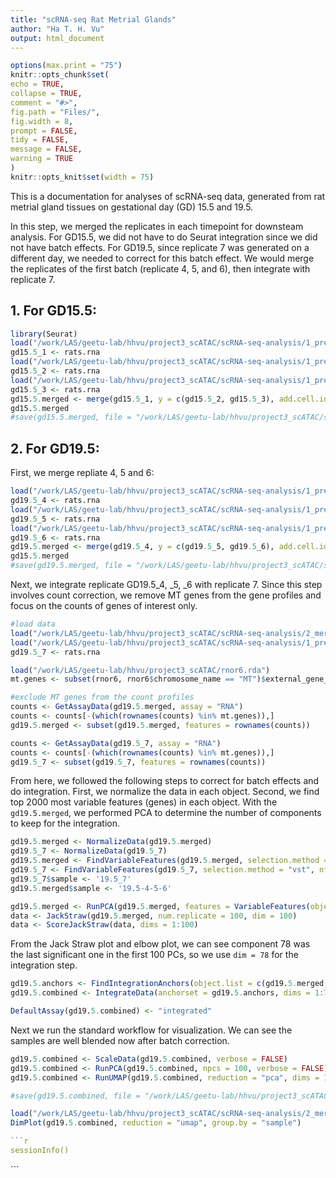 ```yaml
---
title: "scRNA-seq Rat Metrial Glands"
author: "Ha T. H. Vu"
output: html_document
---
```

  
  ```r
options(max.print = "75")
knitr::opts_chunk$set(
  echo = TRUE,
  collapse = TRUE,
  comment = "#>",
  fig.path = "Files/",
  fig.width = 8,
  prompt = FALSE,
  tidy = FALSE,
  message = FALSE,
  warning = TRUE
)
knitr::opts_knit$set(width = 75)
```
This is a documentation for analyses of scRNA-seq data, generated from rat metrial gland tissues on gestational day (GD) 15.5 and 19.5. <br>

In this step, we merged the replicates in each timepoint for downsteam analysis. For GD15.5, we did not have to do Seurat integration since we did not have batch effects. For GD19.5, since replicate 7 was generated on a different day, we needed to correct for this batch effect. We would merge the replicates of the first batch (replicate 4, 5, and 6), then integrate with replicate 7. <br>

## 1. For GD15.5:
```r
library(Seurat)
load("/work/LAS/geetu-lab/hhvu/project3_scATAC/scRNA-seq-analysis/1_preprocess/GD15.5_1-filtered.rda")
gd15.5_1 <- rats.rna
load("/work/LAS/geetu-lab/hhvu/project3_scATAC/scRNA-seq-analysis/1_preprocess/GD15.5_2-filtered.rda")
gd15.5_2 <- rats.rna
load("/work/LAS/geetu-lab/hhvu/project3_scATAC/scRNA-seq-analysis/1_preprocess/GD15.5_3-filtered.rda")
gd15.5_3 <- rats.rna
gd15.5.merged <- merge(gd15.5_1, y = c(gd15.5_2, gd15.5_3), add.cell.ids = c("15.5_1", "15.5_2", "15.5_3"), project = "RNA_15.5")
gd15.5.merged
#save(gd15.5.merged, file = "/work/LAS/geetu-lab/hhvu/project3_scATAC/scRNA-seq-analysis/2_mergedSamples/gd15.5.RNAmerged.rda")
```

## 2. For GD19.5:
First, we merge repliate 4, 5 and 6:
```r
load("/work/LAS/geetu-lab/hhvu/project3_scATAC/scRNA-seq-analysis/1_preprocess/GD19.5_4-filtered.rda")
gd19.5_4 <- rats.rna
load("/work/LAS/geetu-lab/hhvu/project3_scATAC/scRNA-seq-analysis/1_preprocess/GD19.5_5-filtered.rda")
gd19.5_5 <- rats.rna
load("/work/LAS/geetu-lab/hhvu/project3_scATAC/scRNA-seq-analysis/1_preprocess/GD19.5_6-filtered.rda")
gd19.5_6 <- rats.rna
gd19.5.merged <- merge(gd19.5_4, y = c(gd19.5_5, gd19.5_6), add.cell.ids = c("19.5_4", "19.5_5", "19.5_6"), project = "RNA_19.5")
gd15.5.merged
#save(gd19.5.merged, file = "/work/LAS/geetu-lab/hhvu/project3_scATAC/scRNA-seq-analysis/2_mergedSamples/integrationGD19.5/rmChrMTgenes/gd19.5.RNAmerged.rda")
```

Next, we integrate replicate GD19.5_4, _5, _6 with replicate 7. Since this step involves count correction, we remove MT genes from the gene profiles and focus on the counts of genes of interest only.

```r
#load data
load("/work/LAS/geetu-lab/hhvu/project3_scATAC/scRNA-seq-analysis/2_mergedSamples/integrationGD19.5/rmChrMTgenes/gd19.5.RNAmerged.rda")
load("/work/LAS/geetu-lab/hhvu/project3_scATAC/scRNA-seq-analysis/1_preprocess/GD19.5_7-filtered.rda")
gd19.5_7 <- rats.rna

load("/work/LAS/geetu-lab/hhvu/project3_scATAC/rnor6.rda")
mt.genes <- subset(rnor6, rnor6$chromosome_name == "MT")$external_gene_name #get MT genes

#exclude MT genes from the count profiles
counts <- GetAssayData(gd19.5.merged, assay = "RNA")
counts <- counts[-(which(rownames(counts) %in% mt.genes)),]
gd19.5.merged <- subset(gd19.5.merged, features = rownames(counts))

counts <- GetAssayData(gd19.5_7, assay = "RNA")
counts <- counts[-(which(rownames(counts) %in% mt.genes)),]
gd19.5_7 <- subset(gd19.5_7, features = rownames(counts))
```
From here, we followed the following steps to correct for batch effects and do integration. First, we normalize the data in each object. Second, we find top 2000 most variable features (genes) in each object. With the `gd19.5.merged`, we performed PCA to determine the number of components to keep for the integration.
```r
gd19.5.merged <- NormalizeData(gd19.5.merged)
gd19.5_7 <- NormalizeData(gd19.5_7)
gd19.5.merged <- FindVariableFeatures(gd19.5.merged, selection.method = "vst", nfeatures = 2000)
gd19.5_7 <- FindVariableFeatures(gd19.5_7, selection.method = "vst", nfeatures = 2000)
gd19.5_7$sample <- '19.5_7'
gd19.5.merged$sample <- '19.5-4-5-6'

gd19.5.merged <- RunPCA(gd19.5.merged, features = VariableFeatures(object = gd19.5.merged), npcs = 100)
data <- JackStraw(gd19.5.merged, num.replicate = 100, dim = 100)
data <- ScoreJackStraw(data, dims = 1:100)
```
From the Jack Straw plot and elbow plot, we can see component 78 was the last significant one in the first 100 PCs, so we use `dim = 78` for the integration step.

```r
gd19.5.anchors <- FindIntegrationAnchors(object.list = c(gd19.5.merged, gd19.5_7), dims = 1:78)
gd19.5.combined <- IntegrateData(anchorset = gd19.5.anchors, dims = 1:78)

DefaultAssay(gd19.5.combined) <- "integrated"
```

Next we run the standard workflow for visualization. We can see the samples are well blended now after batch correction.
```r
gd19.5.combined <- ScaleData(gd19.5.combined, verbose = FALSE)
gd19.5.combined <- RunPCA(gd19.5.combined, npcs = 100, verbose = FALSE)
gd19.5.combined <- RunUMAP(gd19.5.combined, reduction = "pca", dims = 1:100)

#save(gd19.5.combined, file = "/work/LAS/geetu-lab/hhvu/project3_scATAC/scRNA-seq-analysis/2_mergedSamples/integrationGD19.5/rmChrMTgenes/gd19.5-4-5-6-7.integrated.rda")
```
```r
load("/work/LAS/geetu-lab/hhvu/project3_scATAC/scRNA-seq-analysis/2_mergedSamples/integrationGD19.5/rmChrMTgenes/gd19.5-4-5-6-7.integrated.rda")
DimPlot(gd19.5.combined, reduction = "umap", group.by = "sample")

```r
sessionInfo()
```
```